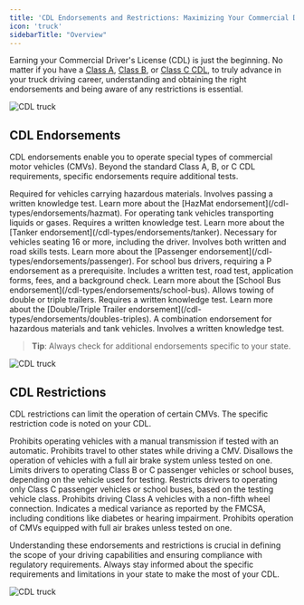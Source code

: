 ```yaml
---
title: 'CDL Endorsements and Restrictions: Maximizing Your Commercial Driving Capabilities'
icon: 'truck'
sidebarTitle: "Overview"
---
```


Earning your Commercial Driver's License (CDL) is just the beginning. No matter if you have a [Class A](/cdl-types/class-a-cdl), [Class B](/cdl-types/class-c-cdl), or [Class C CDL](/cdl-types/class-c-cdl), to truly advance in your truck driving career, understanding and obtaining the right endorsements and being aware of any restrictions is essential.

<Frame>
  <img src="https://driving-tests.org/wp-content/uploads/2019/01/cdl-1.jpg" alt="CDL truck"/>
</Frame>

## CDL Endorsements

CDL endorsements enable you to operate special types of commercial motor vehicles (CMVs). Beyond the standard Class A, B, or C CDL requirements, specific endorsements require additional tests.

<AccordionGroup>
  <Accordion title="H Endorsement (Hazardous Materials)">
    Required for vehicles carrying hazardous materials. Involves passing a written knowledge test. Learn more about the [HazMat endorsement](/cdl-types/endorsements/hazmat).
  </Accordion>
  <Accordion title="N Endorsement (Tank Vehicle)">
    For operating tank vehicles transporting liquids or gases. Requires a written knowledge test. Learn more about the [Tanker endorsement](/cdl-types/endorsements/tanker).
  </Accordion>
  <Accordion title="P Endorsement (Passenger Vehicle)">
    Necessary for vehicles seating 16 or more, including the driver. Involves both written and road skills tests. Learn more about the [Passenger endorsement](/cdl-types/endorsements/passenger).
  </Accordion>
  <Accordion title="S Endorsement (School Bus)">
    For school bus drivers, requiring a P endorsement as a prerequisite. Includes a written test, road test, application forms, fees, and a background check. Learn more about the [School Bus endorsement](/cdl-types/endorsements/school-bus).
  </Accordion>
  <Accordion title="T Endorsement (Double and Triple Trailer)">
    Allows towing of double or triple trailers. Requires a written knowledge test. Learn more about the [Double/Triple Trailer endorsement](/cdl-types/endorsements/doubles-triples).
  </Accordion>
  <Accordion title="X Endorsement (Hauling HazMat freight via tanker truck)">
    A combination endorsement for hazardous materials and tank vehicles. Involves a written knowledge test. 
  </Accordion>
</AccordionGroup>


> **Tip**: Always check for additional endorsements specific to your state.

<Frame>
  <img src="https://driving-tests.org/wp-content/uploads/2019/01/cdl-3.jpg" alt="CDL truck"/>
</Frame>

## CDL Restrictions

CDL restrictions can limit the operation of certain CMVs. The specific restriction code is noted on your CDL.

<AccordionGroup>
  <Accordion title="E Restriction (Manual Transmission)">
    Prohibits operating vehicles with a manual transmission if tested with an automatic.
  </Accordion>
  <Accordion title="K Restriction (Interstate Travel)">
    Prohibits travel to other states while driving a CMV.
  </Accordion>
  <Accordion title="L Restriction (Air Brakes)">
    Disallows the operation of vehicles with a full air brake system unless tested on one.
  </Accordion>
  <Accordion title="M Restriction (Class A Passenger Vehicle)">
    Limits drivers to operating Class B or C passenger vehicles or school buses, depending on the vehicle used for testing.
  </Accordion>
  <Accordion title="N Restriction (Class C Passenger Vehicle)">
    Restricts drivers to operating only Class C passenger vehicles or school buses, based on the testing vehicle class.
  </Accordion>
  <Accordion title="O Restriction (Fifth-Wheel Connection)">
    Prohibits driving Class A vehicles with a non-fifth wheel connection.
  </Accordion>
  <Accordion title="V Restriction (Medical Variance)">
    Indicates a medical variance as reported by the FMCSA, including conditions like diabetes or hearing impairment.
  </Accordion>
  <Accordion title="Z Restriction (Air Brakes)">
    Prohibits operation of CMVs equipped with full air brakes unless tested on one.
  </Accordion>
</AccordionGroup>

Understanding these endorsements and restrictions is crucial in defining the scope of your driving capabilities and ensuring compliance with regulatory requirements. Always stay informed about the specific requirements and limitations in your state to make the most of your CDL.

<Frame>
  <img src="https://driving-tests.org/wp-content/uploads/2019/01/cdl-2.jpg" alt="CDL truck"/>
</Frame>